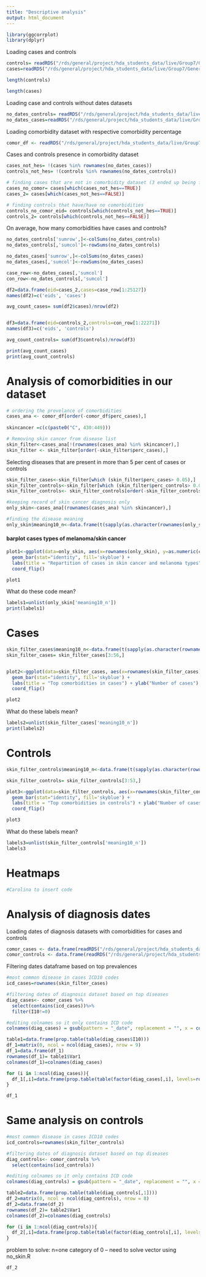 ```yaml
---
title: "Descriptive analysis"
output: html_document
---
```


```r
library(ggcorrplot)
library(dplyr)

```


Loading cases and controls
```r
controls= readRDS("/rds/general/project/hda_students_data/live/Group7/General/Final/controls_eid.rds")
cases=readRDS("/rds/general/project/hda_students_data/live/Group7/General/Final/cases_eid.rds")
```

```r
length(controls)
```

```r
length(cases)
```

Loading case and controls without dates datasets
```r

no_dates_controls= readRDS("/rds/general/project/hda_students_data/live/Group7/General/Final/controls_no_dates.rds")
no_dates_cases=readRDS("/rds/general/project/hda_students_data/live/Group7/General/Final/cases_no_dates.rds")

```




Loading comorbidity dataset with respective comorbidity percentage
```r
comor_df <- readRDS("/rds/general/project/hda_students_data/live/Group7/General/Final/disease_counts.rds")
```


Cases and controls presence in comorbidity dataset 
```r
cases_not_hes= !(cases %in% rownames(no_dates_cases))
controls_not_hes= !(controls %in% rownames(no_dates_controls))

# finding cases that are not in comorbidity dataset (3 ended up being filtered because they had no date of cancer diag)
cases_no_comor= cases[which(cases_not_hes==TRUE)]
cases_2= cases[which(cases_not_hes==FALSE)]

# finding controls that have/have no comorbidities 
controls_no_comor_eid= controls[which(controls_not_hes==TRUE)]
controls_2= controls[which(controls_not_hes==FALSE)]
```


On average, how many comorbidities have cases and controls?
```r
no_dates_controls['sumrow',]<-colSums(no_dates_controls)
no_dates_controls[,'sumcol']<-rowSums(no_dates_controls)

no_dates_cases['sumrow',]<-colSums(no_dates_cases)
no_dates_cases[,'sumcol']<-rowSums(no_dates_cases)

case_row<-no_dates_cases[,'sumcol']
con_row<-no_dates_controls[,'sumcol']

df2=data.frame(eid=cases_2,cases=case_row[1:25127])
names(df2)=c('eids', 'cases')

avg_count_cases= sum(df2$cases)/nrow(df2)


df3=data.frame(eid=controls_2,controls=con_row[1:22271])
names(df3)=c('eids', 'controls')

avg_count_controls= sum(df3$controls)/nrow(df3)

print(avg_count_cases)
print(avg_count_controls)
```

# Analysis of comorbidities in our dataset

```r

# ordering the prevelance of comorbidities
cases_ana <- comor_df[order(-comor_df$perc_cases),]
  
skincancer =c(c(paste0("C", 430:449)))

# Removing skin cancer from disease list
skin_filter<-cases_ana[!(rownames(cases_ana) %in% skincancer),]
skin_filter <- skin_filter[order(-skin_filter$perc_cases),]

```


Selecting diseases that are present in more than 5 per cent of cases or controls
```r
skin_filter_cases<-skin_filter[which (skin_filter$perc_cases> 0.05),]
skin_filter_controls<-skin_filter[which (skin_filter$perc_controls> 0.05),]
skin_filter_controls<- skin_filter_controls[order(-skin_filter_controls$perc_controls),]

#keeping record of skin cancer diagnosis only
only_skin<-cases_ana[(rownames(cases_ana) %in% skincancer),]

#finding the disease meaning 
only_skin$meaning10_n<-data.frame(t(sapply(as.character(rownames(only_skin)), FUN=ukb_icd_code_meaning)))$meaning

```

#### barplot cases types of melanoma/skin cancer
```r
plot1<-ggplot(data=only_skin, aes(x=rownames(only_skin), y=as.numeric(cases))) +
  geom_bar(stat="identity", fill='skyblue') +
  labs(title = "Repartition of cases in skin cancer and melanoma types") + ylab("Number of cases") + xlab("Disease type")+
  coord_flip()

plot1
```
What do these code mean?
```r
labels1=unlist(only_skin['meaning10_n'])
print(labels1)
```
# Cases

```r
skin_filter_cases$meaning10_n<-data.frame(t(sapply(as.character(rownames(skin_filter_cases)), FUN=ukb_icd_code_meaning)))$meaning
skin_filter_cases= skin_filter_cases[3:56,]


plot2<-ggplot(data=skin_filter_cases, aes(x=rownames(skin_filter_cases), y=as.numeric(cases))) +
  geom_bar(stat="identity", fill='skyblue') +
  labs(title = "Top comorbidities in cases") + ylab("Number of cases") + xlab("Disease type")+
  coord_flip()

plot2

```
What do these labels mean?

```r

labels2=unlist(skin_filter_cases['meaning10_n'])
print(labels2)
```
# Controls

```r
skin_filter_controls$meaning10_n<-data.frame(t(sapply(as.character(rownames(skin_filter_controls)), FUN=ukb_icd_code_meaning)))$meaning

skin_filter_controls= skin_filter_controls[3:53,]

plot3<-ggplot(data=skin_filter_controls, aes(x=rownames(skin_filter_controls), y=as.numeric(controls))) +
  geom_bar(stat="identity", fill='skyblue') +
  labs(title = "Top comorbidities in controls") + ylab("Number of cases") + xlab("Disease type")+
  coord_flip()

plot3
```

What do these labels mean?

```r

labels3=unlist(skin_filter_controls['meaning10_n'])
labels3
```
# Heatmaps 

```r

#Carolina to insert code 

```


# Analysis of diagnosis dates 


Loading dates of diagnosis datasets with comorbidities for cases and controls

```r
comor_cases <- data.frame(readRDS("/rds/general/project/hda_students_data/live/Group7/General/Final/diag_date_recode_ca.rds"))
comor_controls <- data.frame(readRDS("/rds/general/project/hda_students_data/live/Group7/General/Final/diag_date_recode_co.rds"))
```

Filtering dates dataframe based on top prevalences 

```r

#most common disease in cases ICD10 codes
icd_cases=rownames(skin_filter_cases)

#filtering dates of diagnosis dataset based on top diseases 
diag_cases<- comor_cases %>%
  select(contains(icd_cases))%>%
  filter(I10!=0)

#editing colnames so it only contains ICD code
colnames(diag_cases) = gsub(pattern = "_date", replacement = "", x = colnames(diag_cases))

table1=data.frame(prop.table(table(diag_cases$I10)))
df_1=matrix(0, ncol = ncol(diag_cases), nrow = 9)
df_1=data.frame(df_1)
rownames(df_1)= table1$Var1
colnames(df_1)=colnames(diag_cases)

for (i in 1:ncol(diag_cases)){
  df_1[,i]=data.frame(prop.table(table(factor(diag_cases[,i], levels=rownames(df_1)))))$Freq
}

```



```r
df_1
```
# Same analysis on controls

```r

#most common disease in cases ICD10 codes
icd_controls=rownames(skin_filter_controls)

#filtering dates of diagnosis dataset based on top diseases 
diag_controls<- comor_controls %>%
  select(contains(icd_controls))

#editing colnames so it only contains ICD code
colnames(diag_controls) = gsub(pattern = "_date", replacement = "", x = colnames(diag_controls))

table2=data.frame(prop.table(table(diag_controls[,1])))
df_2=matrix(0, ncol = ncol(diag_controls), nrow = 8)
df_2=data.frame(df_2)
rownames(df_2)= table2$Var1
colnames(df_2)=colnames(diag_controls)

for (i in 1:ncol(diag_controls)){
  df_2[,i]=data.frame(prop.table(table(factor(diag_controls[,i], levels=rownames(df_2)))))$Freq
}


```
problem to solve: n=one category of 0 -- need to solve vector using no_skin.R



```r
df_2
```

